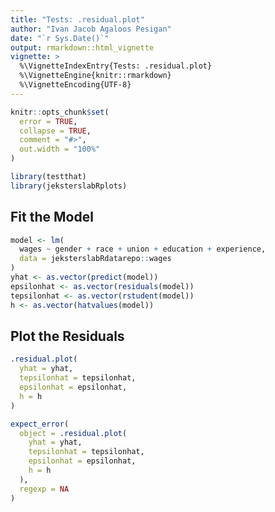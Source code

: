 ```yaml
---
title: "Tests: .residual.plot"
author: "Ivan Jacob Agaloos Pesigan"
date: "`r Sys.Date()`"
output: rmarkdown::html_vignette
vignette: >
  %\VignetteIndexEntry{Tests: .residual.plot}
  %\VignetteEngine{knitr::rmarkdown}
  %\VignetteEncoding{UTF-8}
---
```



```r
knitr::opts_chunk$set(
  error = TRUE,
  collapse = TRUE,
  comment = "#>",
  out.width = "100%"
)
```





```r
library(testthat)
library(jeksterslabRplots)
```


## Fit the Model


```r
model <- lm(
  wages ~ gender + race + union + education + experience,
  data = jeksterslabRdatarepo::wages
)
yhat <- as.vector(predict(model))
epsilonhat <- as.vector(residuals(model))
tepsilonhat <- as.vector(rstudent(model))
h <- as.vector(hatvalues(model))
```


## Plot the Residuals


```r
.residual.plot(
  yhat = yhat,
  tepsilonhat = tepsilonhat,
  epsilonhat = epsilonhat,
  h = h
)
```



```r
expect_error(
  object = .residual.plot(
    yhat = yhat,
    tepsilonhat = tepsilonhat,
    epsilonhat = epsilonhat,
    h = h
  ),
  regexp = NA
)
```

